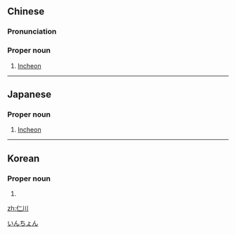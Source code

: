 ==Chinese==
{{zh-forms}}

===Pronunciation===
{{zh-pron
|m=Rénchuān
|c=jan4 cyun1
|cat=pn
}}

===Proper noun===
{{zh-proper noun}}

# [[Incheon]]

{{zh-cat|Cities}}

----

==Japanese==
{{ja-kanjitab|yomi=irr|sort=いんちょん}}

===Proper noun===
{{ja-pos|proper|インチョン}}

# [[Incheon]]

[[Category:ja:Cities|いんちょん]]

----

==Korean==
{{ko-hanjatab}}

===Proper noun===
{{ko-proper noun|hj|hangeul=인천}}

# {{hanja form of|인천|[[Incheon]]}}

[[zh:仁川]]